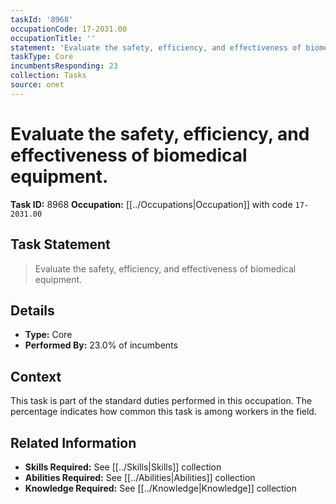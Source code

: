```yaml
---
taskId: '8968'
occupationCode: 17-2031.00
occupationTitle: ''
statement: 'Evaluate the safety, efficiency, and effectiveness of biomedical equipment.'
taskType: Core
incumbentsResponding: 23
collection: Tasks
source: onet
---
```

# Evaluate the safety, efficiency, and effectiveness of biomedical equipment.

**Task ID:** 8968
**Occupation:** [[../Occupations|Occupation]] with code `17-2031.00`

## Task Statement

> Evaluate the safety, efficiency, and effectiveness of biomedical equipment.

## Details

- **Type:** Core
- **Performed By:** 23.0% of incumbents

## Context

This task is part of the standard duties performed in this occupation. The percentage indicates how common this task is among workers in the field.

## Related Information

- **Skills Required:** See [[../Skills|Skills]] collection
- **Abilities Required:** See [[../Abilities|Abilities]] collection
- **Knowledge Required:** See [[../Knowledge|Knowledge]] collection
